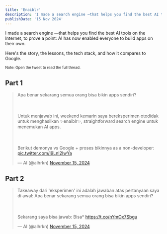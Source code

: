 ```yaml
---
title: 'Enaiblr'
description: 'I made a search engine —that helps you find the best AI tools on the Internet, to prove a point: AI has now enabled everyone to build apps on their own.'
publishDate: '15 Nov 2024'
---
```


I made a search engine —that helps you find the best AI tools on the Internet, to prove a point: AI has now enabled everyone to build apps on their own.

Here's the story, the lessons, the tech stack, and how it compares to Google.

<small> Note: Open the tweet to read the full thread.</small>

Part 1
------

<blockquote class="twitter-tweet"><p lang="in" dir="ltr">Apa benar sekarang semua orang bisa bikin apps sendiri?<br></br><br></br>Untuk menjawab ini, weekend kemarin saya bereksperimen otodidak untuk menghasilkan ✨enaiblr✨, straightforward search engine untuk menemukan AI apps.<br></br><br></br>Berikut demonya vs Google + proses bikinnya as a non-developer: <a href="https://t.co/l9Lnl2IwYa">pic.twitter.com/l9Lnl2IwYa</a></p>&mdash; Al (@alhrkn) <a href="https://twitter.com/alhrkn/status/1857412974748770310?ref_src=twsrc%5Etfw">November 15, 2024</a></blockquote> 

Part 2
------

<blockquote class="twitter-tweet"><p lang="in" dir="ltr">Takeaway dari &#39;eksperimen&#39; ini adalah jawaban atas pertanyaan saya di awal: Apa benar sekarang semua orang bisa bikin apps sendiri?<br></br><br></br>Sekarang saya bisa jawab: Bisa* <a href="https://t.co/nYmOx7Sbgu">https://t.co/nYmOx7Sbgu</a></p>&mdash; Al (@alhrkn) <a href="https://twitter.com/alhrkn/status/1857413612601803002?ref_src=twsrc%5Etfw">November 15, 2024</a></blockquote> 

